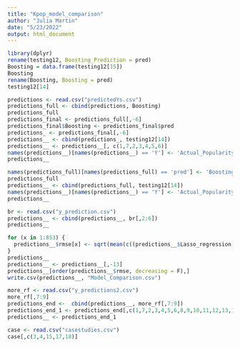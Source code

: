 ```yaml
---
title: "Kpop_model_comparison"
author: "Julia Martin"
date: "5/23/2022"
output: html_document
---
```


```r
library(dplyr)
rename(testing12, Boosting_Prediction = pred)
Boosting = data.frame(testing12[15])
Boosting
rename(Boosting, Boosting = pred)
testing12[14]
```

```r
predictions <- read.csv("predictedYs.csv")
predictions_full <- cbind(predictions, Boosting)
predictions_full
predictions_final <- predictions_full[,-6]
predictions_final$Boosting <- predictions_final$pred
predictions_ <- predictions_final[,-6]
predictions__ <- cbind(predictions_, testing12[14])
predictions__ <- predictions__[, c(1,7,2,3,4,5,6)]
names(predictions__)[names(predictions__) == 'Y'] <- 'Actual_Popularity'
predictions__
```
```r
names(predictions_full)[names(predictions_full) == 'pred'] <- 'Boosting'
predictions_full
predictions__ <- cbind(predictions_full, testing12[14])
names(predictions__)[names(predictions__) == 'Y'] <- 'Actual_Popularity'
predictions__
```
```r
br <- read.csv("y_prediction.csv")
predictions__ <- cbind(predictions__, br[,2:6])
predictions__
```


```r
for (x in 1:853) {
  predictions__$rmse[x] <- sqrt(mean(c((predictions__$Lasso_regression[x] - predictions__$Actual_Popularity[x])^2,(predictions__$Ridge_regression[x] - predictions__$Actual_Popularity[x])^2, (predictions__$Single_tree[x] - predictions__$Actual_Popularity[x])^2, (predictions__$Pruned_tree[x] - predictions__$Actual_Popularity[x])^2, (predictions__$Boosting[x] - predictions__$Actual_Popularity[x])^2, (predictions__$Bagging500[x] - predictions__$Actual_Popularity[x])^2, (predictions__$Bagging1000[x] - predictions__$Actual_Popularity[x])^2, (predictions__$Bagging1500[x] - predictions__$Actual_Popularity[x])^2, (predictions__$Bagging2000[x] - predictions__$Actual_Popularity[x])^2, (predictions__$Bagging2000[x] - predictions__$Actual_Popularity[x])^2, (predictions__$RF500[x] - predictions__$Actual_Popularity[x])^2, (predictions__$RF1000[x] - predictions__$Actual_Popularity[x])^2, (predictions__$RF1500[x] - predictions__$Actual_Popularity[x])^2, (predictions__$RF2000[x] - predictions__$Actual_Popularity[x])^2)))
}
predictions__
predictions__ <- predictions__[,-13]
predictions__[order(predictions__$rmse, decreasing = F),]
write.csv(predictions__, "Model_Comparison.csv")
```

```r
more_rf <- read.csv("y_predictions2.csv")
more_rf[,7:9]
predictions_end <-  cbind(predictions__, more_rf[,7:9])
predictions_end_1 <- predictions_end[,c(1,7,2,3,4,5,6,8,9,10,11,12,13,14,15)]
predictions__ <- predictions_end_1
```

```r
case <- read.csv("casestudies.csv")
case[,c(3,4,15,17,18)]
```